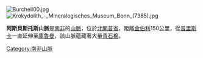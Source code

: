 [[Image:Burchell00.jpg|thumb]]
[[Image:Krokydolith_-_Mineralogisches_Museum_Bonn_(7385).jpg|thumb]]

'''阿斯貝斯托斯山脈'''是[[南非|南非]]的[[山脈|山脈]]，位於[[北開普省|北開普省]]，距離[[金伯利_(北開普省)|金伯利]]150公里，從[[普里斯卡|普里斯卡]]一直延伸至[[庫魯曼|庫魯曼]]，該山脈蘊藏著大量[[青石棉|青石棉]]。

{{coord|27|59|15|S|23|31|52|E|region:SA_type:mountain_source:dewiki|display=title}}

{{SouthAfrica-geo-stub}}
[[Category:南非山脈|Category:南非山脈]]